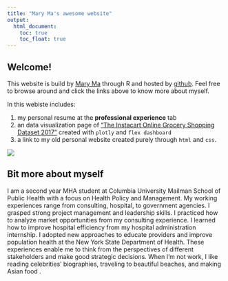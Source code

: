 ```yaml
---
title: "Mary Ma's awesome website"
output: 
  html_document:
    toc: true
    toc_float: true
---
```


## Welcome!

This website is build by [Mary Ma](https://www.linkedin.com/in/xiaoyue-mary-ma/) through R and hosted by [github](https://github.com/doubbymary/doubbymary.github.io). Feel free to browse around and click the links above to know more about myself.

In this webiste includes:

  1. my personal resume at the __professional experience__ tab
  2. an data visualization page of ["The Instacart Online Grocery Shopping Dataset 2017"](https://www.instacart.com/datasets/grocery-shopping-2017) created with `plotly` and `flex dashboard`
  3. a link to my old personal website created purely through `html` and `css`.

![](./picture/landing_page.jpeg)

## Bit more about myself

I am a second year MHA student at Columbia University Mailman School of Public Health with a focus on Health Policy and Management. My working experiences range from consulting, hospital, to government agencies. I grasped strong project management and leadership skills.
I practiced how to analyze market opportunities from my consulting experience. I learned how to improve hospital efficiency from my hospital administration internship. I adopted new approaches to educate providers and improve population health at the New York State Department of Health. These experiences enable me to think from the perspectives of different stakeholders and make good strategic decisions. When I’m not work, I like reading celebrities’ biographies, traveling to beautiful beaches, and making Asian food .

